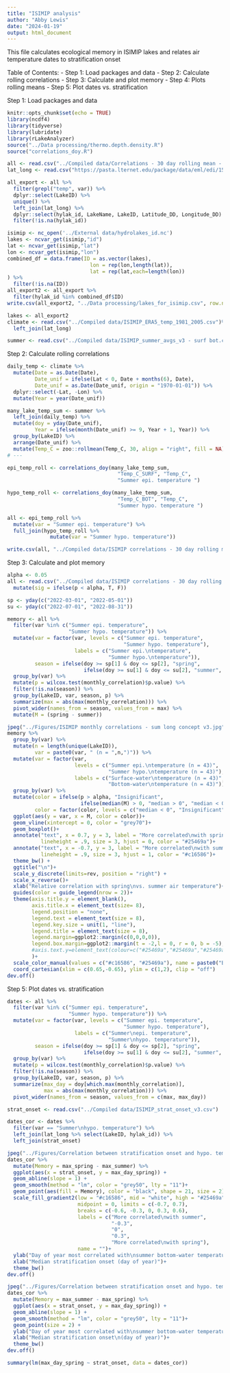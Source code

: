 ```yaml
---
title: "ISIMIP analysis"
author: "Abby Lewis"
date: "2024-01-19"
output: html_document
---
```


This file calculates ecological memory in ISIMIP lakes and relates air temperature dates to stratification onset

Table of Contents:
- Step 1: Load packages and data
- Step 2: Calculate rolling correlations
- Step 3: Calculate and plot memory
- Step 4: Plots rolling means
- Step 5: Plot dates vs. stratification


Step 1: Load packages and data

```r
knitr::opts_chunk$set(echo = TRUE)
library(ncdf4)
library(tidyverse)
library(lubridate)
library(rLakeAnalyzer)
source("../Data processing/thermo.depth.density.R")
source("correlations_doy.R")

all <- read.csv("../Compiled data/Correlations - 30 day rolling mean - surf bot.csv")
lat_long <- read.csv("https://pasta.lternet.edu/package/data/eml/edi/1530/1/fadd3eaa25b5fdd1fc4efba70e660579")

all_export <- all %>%
  filter(grepl("temp", var)) %>%
  dplyr::select(LakeID) %>%
  unique() %>%
  left_join(lat_long) %>%
  dplyr::select(hylak_id, LakeName, LakeID, Latitude_DD, Longitude_DD) %>%
  filter(!is.na(hylak_id))

isimip <- nc_open('../External data/hydrolakes_id.nc') 
lakes <- ncvar_get(isimip,"id")
lat <- ncvar_get(isimip,"lat")
lon <- ncvar_get(isimip,"lon")
combined_df = data.frame(ID = as.vector(lakes),
                           lon = rep(lon,length(lat)),
                           lat = rep(lat,each=length(lon))
) %>%
  filter(!is.na(ID))
all_export2 <- all_export %>% 
  filter(hylak_id %in% combined_df$ID)
write.csv(all_export2, "../Data processing/lakes_for_isimip.csv", row.names = F)

lakes <- all_export2
climate <- read.csv("../Compiled data/ISIMIP_ERA5_temp_1981_2005.csv")%>%
  left_join(lat_long)

summer <- read.csv("../Compiled data/ISIMIP_summer_avgs_v3 - surf bot.csv")
```

Step 2: Calculate rolling correlations

```r
daily_temp <- climate %>%
  mutate(Date = as.Date(Date),
         Date_unif = ifelse(Lat < 0, Date + months(6), Date),
         Date_unif = as.Date(Date_unif, origin = "1970-01-01")) %>%
  dplyr::select(-Lat, -Lon) %>%
  mutate(Year = year(Date_unif))

many_lake_temp_sum <- summer %>%
  left_join(daily_temp) %>%
  mutate(doy = yday(Date_unif),
         Year = ifelse(month(Date_unif) >= 9, Year + 1, Year)) %>%
  group_by(LakeID) %>%
  arrange(Date_unif) %>%
  mutate(Temp_C = zoo::rollmean(Temp_C, 30, align = "right", fill = NA))
# ---

epi_temp_roll <- correlations_doy(many_lake_temp_sum, 
                                    "Temp_C_SURF", "Temp_C", 
                                    "Summer epi. temperature ")

hypo_temp_roll <- correlations_doy(many_lake_temp_sum, 
                                    "Temp_C_BOT", "Temp_C", 
                                    "Summer hypo. temperature ")

all <- epi_temp_roll %>%
  mutate(var = "Summer epi. temperature") %>%
  full_join(hypo_temp_roll %>%
              mutate(var = "Summer hypo. temperature")) 

write.csv(all, "../Compiled data/ISIMIP correlations - 30 day rolling mean v3.csv", row.names = F)
```

Step 3: Calculate and plot memory

```r
alpha <- 0.05
all <- read.csv("../Compiled data/ISIMIP correlations - 30 day rolling mean v3.csv") %>%
  mutate(sig = ifelse(p < alpha, T, F))

sp <- yday(c("2022-03-01", "2022-05-01"))
su <- yday(c("2022-07-01", "2022-08-31"))

memory <- all %>% 
  filter(var %in% c("Summer epi. temperature",
                    "Summer hypo. temperature")) %>%
  mutate(var = factor(var, levels = c("Summer epi. temperature",
                                      "Summer hypo. temperature"),
                      labels = c("Summer epi.\ntemperature",
                                 "Summer hypo.\ntemperature")),
         season = ifelse(doy >= sp[1] & doy <= sp[2], "spring", 
                         ifelse(doy >= su[1] & doy <= su[2], "summer", NA))) %>%
  group_by(var) %>%
  mutate(p = wilcox.test(monthly_correlation)$p.value) %>%
  filter(!is.na(season)) %>%
  group_by(LakeID, var, season, p) %>%
  summarize(max = abs(max(monthly_correlation))) %>%
  pivot_wider(names_from = season, values_from = max) %>%
  mutate(M = (spring - summer)) 

jpeg("../Figures/ISIMIP monthly correlations - sum long concept v3.jpg", width = 3.5, height = 2, res = 600, units = "in")
memory %>%
  group_by(var) %>% 
  mutate(n = length(unique(LakeID)),
         var = paste0(var, " (n = ",n,")")) %>%
  mutate(var = factor(var, 
                      levels = c("Summer epi.\ntemperature (n = 43)",
                                 "Summer hypo.\ntemperature (n = 43)"),
                      labels = c("Surface-water\ntemperature (n = 43)",
                                 "Bottom-water\ntemperature (n = 43)")))%>%
  group_by(var) %>%
  mutate(color = ifelse(p > alpha, "Insignificant", 
                        ifelse(median(M) > 0, "median > 0", "median < 0")),
         color = factor(color, levels = c("median < 0", "Insignificant", "median > 0"))) %>%
  ggplot(aes(y = var, x = M, color = color))+
  geom_vline(xintercept = 0, color = "grey70")+
  geom_boxplot()+
  annotate("text", x = 0.7, y = 3, label = "More correlated\nwith spring", 
           lineheight = .9, size = 3, hjust = 0, color = "#25469a")+
  annotate("text", x = -0.7, y = 3, label = "More correlated\nwith summer", 
           lineheight = .9, size = 3, hjust = 1, color = "#c16586")+
  theme_bw() +
  ggtitle("\n")+
  scale_y_discrete(limits=rev, position = "right") +
  scale_x_reverse()+
  xlab("Relative correlation with spring\nvs. summer air temperature")+
  guides(color = guide_legend(nrow = 2))+
  theme(axis.title.y = element_blank(),
        axis.title.x = element_text(size= 8),
        legend.position = "none",
        legend.text = element_text(size = 8),
        legend.key.size = unit(1, "line"),
        legend.title = element_text(size = 8),
        legend.margin=ggplot2::margin(c(0,0,0,0)),
        legend.box.margin=ggplot2::margin(t = -2,l = 0, r = 0, b = -5),
        #axis.text.y=element_text(colour=c("#25469a","#25469a","#25469a","#c16586"))
        )+
  scale_color_manual(values = c("#c16586", "#25469a"), name = paste0("Boxplot color\n(p < ", alpha, ")"))+
  coord_cartesian(xlim = c(0.65,-0.65), ylim = c(1,2), clip = "off")
dev.off()
```

Step 5: Plot dates vs. stratification

```r
dates <- all %>% 
  filter(var %in% c("Summer epi. temperature",
                    "Summer hypo. temperature")) %>%
  mutate(var = factor(var, levels = c("Summer epi. temperature",
                                      "Summer hypo. temperature"),
                      labels = c("Summer\nepi. temperature",
                                 "Summer\nhypo. temperature")),
         season = ifelse(doy >= sp[1] & doy <= sp[2], "spring", 
                         ifelse(doy >= su[1] & doy <= su[2], "summer", NA))) %>%
  group_by(var) %>%
  mutate(p = wilcox.test(monthly_correlation)$p.value) %>%
  filter(!is.na(season)) %>%
  group_by(LakeID, var, season, p) %>%
  summarize(max_day = doy[which.max(monthly_correlation)],
            max = abs(max(monthly_correlation))) %>%
  pivot_wider(names_from = season, values_from = c(max, max_day)) 

strat_onset <- read.csv("../Compiled data/ISIMIP_strat_onset_v3.csv")

dates_cor <- dates %>%
  filter(var == "Summer\nhypo. temperature") %>%
  left_join(lat_long %>% select(LakeID, hylak_id)) %>%
  left_join(strat_onset) 

jpeg("../Figures/Correlation between stratification onset and hypo. temp.jpg", width = 5.5, height = 4, res = 300, units = "in")
dates_cor %>%
  mutate(Memory = max_spring - max_summer) %>%
  ggplot(aes(x = strat_onset, y = max_day_spring)) +
  geom_abline(slope = 1) +
  geom_smooth(method = "lm", color = "grey50", lty = "11")+
  geom_point(aes(fill = Memory), color = "black", shape = 21, size = 2) +
  scale_fill_gradient2(low = "#c16586", mid = "white", high = "#25469a", 
                       midpoint = 0, limits = c(-0.7, 0.7), 
                       breaks = c(-0.6, -0.3, 0, 0.3, 0.6),
                       labels = c("More correlated\nwith summer",
                                  "-0.3",
                                  "0",
                                  "0.3",
                                  "More correlated\nwith spring"),
                       name = "")+
  ylab("Day of year most correlated with\nsummer bottom-water temperature") +
  xlab("Median stratification onset (day of year)")+
  theme_bw()
dev.off()

jpeg("../Figures/Correlation between stratification onset and hypo. temp - pres.jpg", width = 3, height = 3, res = 300, units = "in")
dates_cor %>%
  mutate(Memory = max_summer - max_spring) %>%
  ggplot(aes(x = strat_onset, y = max_day_spring)) +
  geom_abline(slope = 1) +
  geom_smooth(method = "lm", color = "grey50", lty = "11")+
  geom_point(size = 2) +
  ylab("Day of year most correlated with\nsummer bottom-water temperature") +
  xlab("Median stratification onset\n(day of year)")+
  theme_bw()
dev.off()

summary(lm(max_day_spring ~ strat_onset, data = dates_cor))
```

